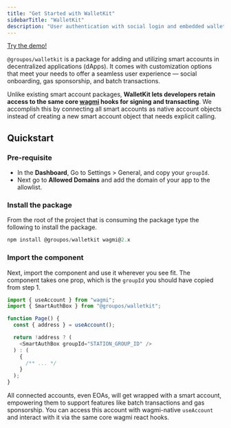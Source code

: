 ```yaml
---
title: "Get Started with WalletKit"
sidebarTitle: "WalletKit"
description: "User authentication with social login and embedded wallet support."
---
```


[Try the demo!](https://demo.groupos.xyz/walletkit)

`@groupos/walletkit` is a package for adding and utilizing smart accounts in decentralized applications (dApps).
It comes with customization options that meet your needs to offer a seamless user experience — social onboarding, gas sponsorship, and batch transactions.

Unlike existing smart account packages, **WalletKit lets developers retain access to the same core [wagmi](https://wagmi.sh/react) hooks for signing and transacting**.
We accomplish this by connecting all smart accounts as native account objects instead of creating a new smart account object that needs explicit calling.

## Quickstart

### Pre-requisite

- In the **Dashboard**, Go to Settings > General, and copy your `groupId`.
- Next go to **Allowed Domains** and add the domain of your app to the allowlist.

### Install the package

From the root of the project that is consuming the package type the following to install the package.

```typescript
npm install @groupos/walletkit wagmi@2.x
```

### Import the component

Next, import the component and use it wherever you see fit. The component takes one prop, which is the `groupId` you should have copied from step 1.

```ts
import { useAccount } from "wagmi";
import { SmartAuthBox } from "@groupos/walletkit";

function Page() {
  const { address } = useAccount();

  return !address ? (
    <SmartAuthBox groupId="STATION_GROUP_ID" />
  ) : (
    {
      /** ... */
    }
  );
}
```

All connected accounts, even EOAs, will get wrapped with a smart account, empowering them to support features
like batch transactions and gas sponsorship. You can access this account with wagmi-native `useAccount` and interact with it via the same core wagmi react hooks.
